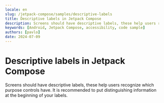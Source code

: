 ```yaml
---
locale: en
slug: /jetpack-compose/samples/descriptive-labels
title: Descriptive labels in Jetpack Compose
description: Screens should have descriptive labels, these help users recognize which purpose controls have.
keywords: [Android, Jetpack Compose, accessibility, code sample]
authors: [pavlo]
date: 2024-07-09
---
```


# Descriptive labels in Jetpack Compose

Screens should have descriptive labels, these help users recognize which purpose controls have. It is recommended to put distinguishing information at the beginning of your labels.

<CodeSample id="screen-labels" platform="compose" locale="en"/>
